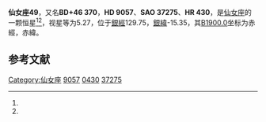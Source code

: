 {{Starbox begin
| name = 仙女座49
}}
{{Starbox observe
| epoch = [[J2000.0|J2000.0]]
| constell = [[仙女座|仙女座]]<ref name=SIMBAD>{{cite web
 | url=http://simbad.u-strasbg.fr/simbad/sim-id?Ident=HR+430
 | title=Pulsating variable Star
 | publisher=Centre de Données astronomiques de Strasbourg
 | work=SIMBAD
 | accessdate=2012-07-13
 | archive-date=2019-07-22
 | archive-url=https://web.archive.org/web/20190722193109/http://simbad.u-strasbg.fr/simbad/sim-id?Ident=HR+430
 | dead-url=no
 }}</ref><ref name=DATA>{{cite web
 | url=http://vizier.u-strasbg.fr/viz-bin/VizieR-5?-out.add=.&-source=5050&-corr=PK=HR&-out.max=9999&HR=430
 | title=VizieR Detailed Page
 | accessdate=2012-07-13
 | archive-date=2016-03-05
 | archive-url=https://web.archive.org/web/20160305003443/http://vizier.u-strasbg.fr/viz-bin/VizieR-5?-out.add=.&-source=5050&-corr=PK=HR&-out.max=9999&HR=430
 | dead-url=no
 }}</ref>
| 星官 = 
| ra = {{RA|1|30|6.2}}<ref name=SIMBAD /><ref name=DATA />
| dec = {{DEC|+47|0|26}}<ref name=SIMBAD /><ref name=DATA />
| appmag_v = 5.27<ref name=SIMBAD /><ref name=DATA />
}}
{{Starbox character
| class = K0III<ref name=SIMBAD /><ref name=DATA />
| b-v = 1<ref name=SIMBAD /><ref name=DATA />
| u-b = 0.82<ref name=SIMBAD /><ref name=DATA />
| r-i = <ref name=SIMBAD /><ref name=DATA />
| variable = 
}}
{{Starbox astrometry
| radial_v = 0.82
| prop_mo_ra = -11
| parallax = 0.015
| p_error = 
}}
{{Starbox catalog
| names =BD+46 370，[[SAO星表|SAO]] 37275，[[HD星表|HD]] 9057，[[HR星表|HR]] 430}}
{{Starbox reference |Simbad=HR+430}}
{{Starbox end}}

'''仙女座49'''，又名'''BD+46 370'''，'''HD 9057'''、'''SAO 37275'''、'''HR 430'''，是[[仙女座|仙女座]]的一颗恒星<ref name=SIMBAD /><ref name=DATA />，视星等为5.27，位于[[銀道座標系|銀經]]129.75，[[銀道座標系|銀緯]]-15.35，其[[B1900.0|B1900.0]]坐标为赤經{{RA|1|24|6}}，赤緯{{DEC|+46|-15.35|29}}。

== 参考文献 ==
{{reflist}}

{{star-stub}}

{{仙女座恒星}}
{{星官|天大将军|11|17}}
[[Category:仙女座|Category:仙女座]]
[[Category:HD和HDE天體|9057]]
[[Category:HR天體|0430]]
[[Category:SAO天體|37275]]